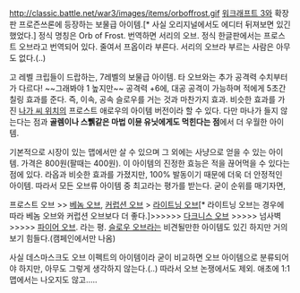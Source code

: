 http://classic.battle.net/war3/images/items/orboffrost.gif
[[워크래프트 3]]와 확장판 프로즌쓰론에 등장하는 보물급 아이템.[* 사실 오리지널에서도 에디터 뒤져보면 있긴 했었다.]
정식 명칭은 Orb of Frost. 번역하면 서리의 오브. 정식 한글판에서는 프로스트 오브라고 번역되어 있다. 줄여서 프옵이라 부른다. 서리의 오브라 부르는 사람은 아무도 없다.(..)

고 레벨 크립들이 드랍하는, 7레벨의 보물급 아이템. 타 오브와는 추가 공격력 수치부터가 다르다! ~~그래봐야 1 높지만~~ 공격력 +6에, 대공 공격이 가능하며 적에게 5초간 칠링 효과를 준다. 즉, 이속, 공속 슬로우를 거는 것과 마찬가지 효과. 비슷한 효과를 가진 [[나가 씨 위치]]의 프로스트 애로우의 아이템 버전이라 할 수 있다. 다만 마나가 들지 않는다는 점과 '''골렘이나 스쀍같은 마법 이뮨 유닛에게도 먹힌다는 점'''에서 더 우월한 아이템.

기본적으로 시장이 있는 맵에서만 살 수 있으며 그 외에는 사냥으로 얻을 수 있는 아이템. 가격은 800원(팔때는 400원). 이 아이템의 진정한 효능은 적을 끊어먹을 수 있다는 점에 있다. 라옵과 비슷한 효과를 가졌지만, 100% 발동이기 때문에 더욱 더 안정적인 아이템.
따라서 모든 오브류 아이템 중 최고라는 평가를 받는다. 굳이 순위를 매기자면,

프로스트 오브 >> [[베놈 오브]], [[커럽션 오브]] > [[라이트닝 오브]][* 라이트닝 오브는 경우에 따라 베놈 오브와 커럽션 오브보다 더 좋다.]>>>>>> [[다크니스 오브]] >>>>> 넘사벽 >>>>> [[파이어 오브]]. 라는 평. [[슬로우 오브]]라는 비견될만한 아이템도 있긴 하지만 거의 보기 힘들다.(캠페인에서만 나옴)


사실 데스마스크도 오브 이펙트의 아이템이라 굳이 비교하면 오브 아이템으로 분류되어야 하지만, 아무도 그렇게 생각하지 않는다.(..) 따라서 오브 논쟁에서도 제외. 애초에 1:1 맵에서는 나오지도 않고.....
